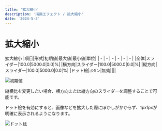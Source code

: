 ---
title: '拡大縮小'
description: '描画エフェクト / 拡大縮小'
date: '2024-5-3'
---

# 拡大縮小

拡大縮小
|項目|形式|初期値|最大値|最小値|単位|
| - | - | - | - | - | - |
|全体|スライダー|100.0|5000.0|0.0|%|
|横方向|スライダー|100.0|5000.0|0.0|%|
|縦方向|スライダー|100.0|5000.0|0.0|%|
|ドット絵|`ボタン`|無効||||

![初期値](/assets/effects/描画/拡大縮小/初期値.png)

縦横比を変更したい場合、横方向または縦方向のスライダーを調整することで可能です。

ドット絵を有効にすると、画像などを拡大した際にぼかしがかからず、1px1pxが明確に表示されるようになります。

![ドット絵](/assets/effects/描画/拡大縮小/ドット絵.png)
